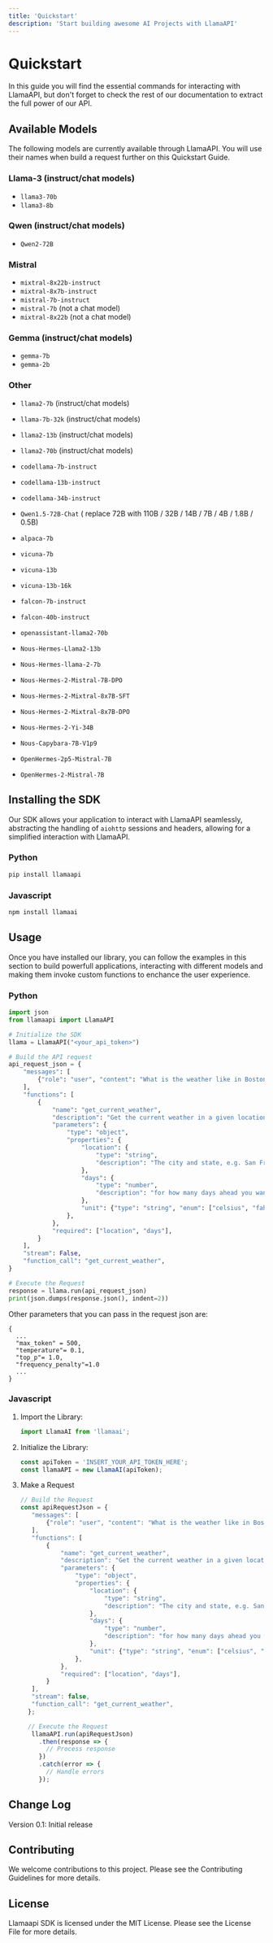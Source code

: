 ```yaml
---
title: 'Quickstart'
description: 'Start building awesome AI Projects with LlamaAPI'
---
```


# Quickstart
In this guide you will find the essential commands for interacting with LlamaAPI, but don't forget
to check the rest of our documentation to extract the full power of our API.

## Available Models
The following models are currently available through LlamaAPI. You will use their names when build a request
further on this Quickstart Guide.

### Llama-3 (instruct/chat models)

- `llama3-70b`
- `llama3-8b`

### Qwen (instruct/chat models)
- `Qwen2-72B`

### Mistral
- `mixtral-8x22b-instruct`
- `mixtral-8x7b-instruct`
- `mistral-7b-instruct`
- `mistral-7b` (not a chat model)
- `mixtral-8x22b` (not a chat model)

### Gemma (instruct/chat models)
- `gemma-7b`
- `gemma-2b`

### Other
- `llama2-7b` (instruct/chat models)
- `llama-7b-32k` (instruct/chat models)
- `llama2-13b` (instruct/chat models)
- `llama2-70b` (instruct/chat models)

- `codellama-7b-instruct`
- `codellama-13b-instruct`
- `codellama-34b-instruct`

- `Qwen1.5-72B-Chat` ( replace 72B with 110B / 32B / 14B / 7B / 4B / 1.8B / 0.5B)

- `alpaca-7b`
- `vicuna-7b`
- `vicuna-13b`
- `vicuna-13b-16k`
- `falcon-7b-instruct`
- `falcon-40b-instruct`
- `openassistant-llama2-70b`
- `Nous-Hermes-Llama2-13b`
- `Nous-Hermes-llama-2-7b`
- `Nous-Hermes-2-Mistral-7B-DPO`
- `Nous-Hermes-2-Mixtral-8x7B-SFT`
- `Nous-Hermes-2-Mixtral-8x7B-DPO`
- `Nous-Hermes-2-Yi-34B`
- `Nous-Capybara-7B-V1p9`
- `OpenHermes-2p5-Mistral-7B`
- `OpenHermes-2-Mistral-7B`


## Installing the SDK
Our SDK allows your application to interact with LlamaAPI seamlessly, abstracting the handling
of `aiohttp` sessions and headers, allowing for a simplified interaction with LlamaAPI.

### Python
```python
pip install llamaapi
```

### Javascript
```bash
npm install llamaai
```

## Usage
Once you have installed our library, you can follow the examples in this section to build
powerfull applications, interacting with different models and making them invoke custom functions
to enchance the user experience.

### Python
```python
import json
from llamaapi import LlamaAPI

# Initialize the SDK
llama = LlamaAPI("<your_api_token>")

# Build the API request
api_request_json = {
    "messages": [
        {"role": "user", "content": "What is the weather like in Boston?"},
    ],
    "functions": [
        {
            "name": "get_current_weather",
            "description": "Get the current weather in a given location",
            "parameters": {
                "type": "object",
                "properties": {
                    "location": {
                        "type": "string",
                        "description": "The city and state, e.g. San Francisco, CA",
                    },
                    "days": {
                        "type": "number",
                        "description": "for how many days ahead you wants the forecast",
                    },
                    "unit": {"type": "string", "enum": ["celsius", "fahrenheit"]},
                },
            },
            "required": ["location", "days"],
        }
    ],
    "stream": False,
    "function_call": "get_current_weather",
}

# Execute the Request
response = llama.run(api_request_json)
print(json.dumps(response.json(), indent=2))
```

Other parameters that you can pass in the request json are:

```
{
  ...
  "max_token" = 500,
  "temperature"= 0.1,
  "top_p"= 1.0,
  "frequency_penalty"=1.0
  ...
}
```

### Javascript
1. Import the Library:

   ```javascript
   import LlamaAI from 'llamaai';
   ```

2. Initialize the Library:

   ```javascript
   const apiToken = 'INSERT_YOUR_API_TOKEN_HERE';
   const llamaAPI = new LlamaAI(apiToken);
   ```

3. Make a Request

   ```javascript
   // Build the Request
   const apiRequestJson = {
      "messages": [
          {"role": "user", "content": "What is the weather like in Boston?"},
      ],
      "functions": [
          {
              "name": "get_current_weather",
              "description": "Get the current weather in a given location",
              "parameters": {
                  "type": "object",
                  "properties": {
                      "location": {
                          "type": "string",
                          "description": "The city and state, e.g. San Francisco, CA",
                      },
                      "days": {
                          "type": "number",
                          "description": "for how many days ahead you wants the forecast",
                      },
                      "unit": {"type": "string", "enum": ["celsius", "fahrenheit"]},
                  },
              },
              "required": ["location", "days"],
          }
      ],
      "stream": false,
      "function_call": "get_current_weather",
     };
   
     // Execute the Request
      llamaAPI.run(apiRequestJson)
        .then(response => {
          // Process response
        })
        .catch(error => {
          // Handle errors
        });
   ```

## Change Log

Version 0.1: Initial release

## Contributing

We welcome contributions to this project. Please see the Contributing Guidelines for more details.

## License

Llamaapi SDK is licensed under the MIT License. Please see the License File for more details.
